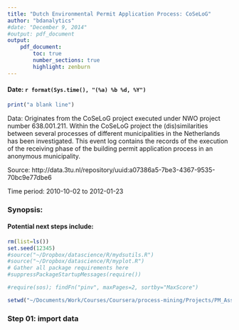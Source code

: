 ```yaml
---
title: "Dutch Environmental Permit Application Process: CoSeLoG"
author: "bdanalytics"
#date: "December 9, 2014"
#output: pdf_document
output: 
    pdf_document:
        toc: true
        number_sections: true
        highlight: zenburn
---
```

#### Date: `r format(Sys.time(), "(%a) %b %d, %Y")`    

```r
print("a blank line")   
```
Data: Originates from the CoSeLoG project executed under NWO project number 638.001.211. Within the CoSeLoG project the (dis)similarities between several processes of different municipalities in the Netherlands has been investigated. This event log contains the records of the execution of the receiving phase of the building permit application process in an anonymous municipality.

Source: http://data.3tu.nl/repository/uuid:a07386a5-7be3-4367-9535-70bc9e77dbe6

Time period: 2010-10-02 to 2012-01-23

### Synopsis:

#### Potential next steps include:

```r
rm(list=ls())
set.seed(12345)
#source("~/Dropbox/datascience/R/mydsutils.R")
#source("~/Dropbox/datascience/R/myplot.R")
# Gather all package requirements here
#suppressPackageStartupMessages(require())

#require(sos); findFn("pinv", maxPages=2, sortby="MaxScore")
```

```r
setwd("~/Documents/Work/Courses/Coursera/process-mining/Projects/PM_Assignment")
```

### Step 01: import data
```r


```